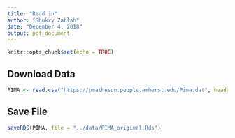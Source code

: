 ```yaml
---
title: "Read in"
author: "Shukry Zablah"
date: "December 4, 2018"
output: pdf_document
---
```


```r
knitr::opts_chunk$set(echo = TRUE)
```

## Download Data

```r
PIMA <- read.csv("https://pmatheson.people.amherst.edu/Pima.dat", header = FALSE)
```

## Save File

```r
saveRDS(PIMA, file = "../data/PIMA_original.Rds")
```